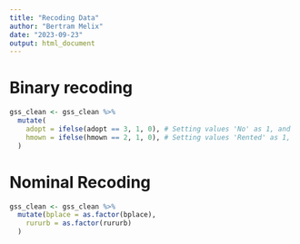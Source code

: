 ```yaml
---
title: "Recoding Data"
author: "Bertram Melix"
date: "2023-09-23"
output: html_document
---
```


# Binary recoding
```r
gss_clean <- gss_clean %>%
  mutate(
    adopt = ifelse(adopt == 3, 1, 0), # Setting values 'No' as 1, and 'Yes' (adoptive or birth) to 0
    hmown = ifelse(hmown == 2, 1, 0), # Setting values 'Rented' as 1, 'Owned by' as 0
  )
```


# Nominal Recoding
```r
gss_clean <- gss_clean %>%
  mutate(bplace = as.factor(bplace),
    rururb = as.factor(rururb)
  )
```
